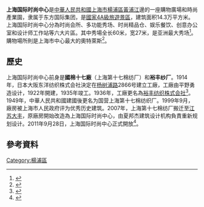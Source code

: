 '''上海国际时尚中心'''是[[中華人民共和國|中華人民共和國]][[上海市|上海市]][[楊浦區|楊浦區]][[黃浦江|黃浦江]]邊的一座購物廣場和時尚產業園，隶属于东方国际集团，是[[國家4A級旅遊景區|國家4A級旅遊景區]]，建筑面积14.3万平方米。上海国际时尚中心分為时尚会所、多功能秀场、时尚精品仓、娱乐餐饮、创意办公室和设计师工作站等六大片區。其中秀場全长60米，宽27米，是亚洲最大秀场<ref>{{cite news |title=上海四大创意基地：上海国际时尚中心 |url=http://travel.sina.com.cn/china/2013-07-11/1416199285_4.shtml |publisher=新浪旅遊}}</ref>。購物場所則是上海市中心最大的奧特萊斯<ref>{{cite news |title=人气回暖，上海国际时尚中心小长假首日接待游客近17000人 |url=https://www.shobserver.com/news/detail?id=243553 |publisher=上觀新聞}}</ref>。

==歷史==
上海国际时尚中心前身是'''國棉十七廠'''（上海第十七棉纺厂）和'''裕丰纱厂'''。1914年，日本大阪东洋纺织株式会社決定在[[杨树浦路|杨树浦路]]2866号建立工廠，工廠由平野勇造设计，1922年開建，1935年竣工。1936年，工廠更名為[[裕丰纺织株式会社|裕丰纺织株式会社]]<ref>{{cite news |title=【海上记忆】当国棉十七厂成为上海国际时尚中心 |url=https://www.jfdaily.com/news/detail?id=172412 |publisher=上觀新聞 |accessdate=2020-08-26 |archive-date=2019-09-01 |archive-url=https://web.archive.org/web/20190901184352/https://www.jfdaily.com/news/detail?id=172412 |dead-url=no }}</ref>。1949年，中華人民共和國建國後更名为国营上海第十七棉纺织厂。1999年9月，廠房被上海市人民政府评为优秀历史建筑。2007年，上海第十七棉纺厂搬迁至[[江苏|江苏]][[大丰区|大丰]]，原廠房開始改造為上海国际时尚中心，由夏邦杰建筑设计机构負責重新规划设计。2011年9月28日，上海国际时尚中心正式開放<ref>{{cite news |title=上海国棉十七厂：工业遗址的华丽转身(组图) |url=http://www.chinanews.com/cul/2011/04-25/2996655.shtml |publisher=新闻晚报}}</ref>。

== 參考資料 ==
{{Reflist|2}}

[[Category:楊浦區|Category:楊浦區]]